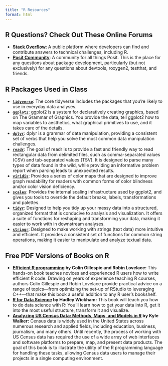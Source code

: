 ```yaml
---
title: "R Resources"
format: html
---
```


## R Questions? Check Out These Online Forums 
- **[Stack Overflow](https://stackoverflow.com/questions)**: A public platform where developers can find and contribute answers to technical challenges, including R. 
- **[Posit Community](https://forum.posit.co/)**: A community for all things Posit. This is the place for any questions about package development, particularly (but not exclusively) for any questions about devtools, roxygen2, testthat, and friends.

## R Packages Used in Class

- **[`tidyverse`](https://www.tidyverse.org/packages/)**: The core tidyverse includes the packages that you’re likely to use in everyday data analyses.
- **[`ggplot2`](https://ggplot2.tidyverse.org/)**: ggplot2 is a system for declaratively creating graphics, based on The Grammar of Graphics. You provide the data, tell ggplot2 how to map variables to aesthetics, what graphical primitives to use, and it takes care of the details.
- **[`dplyr`](https://dplyr.tidyverse.org/)**: dplyr is a grammar of data manipulation, providing a consistent set of verbs that help you solve the most common data manipulation challenges.
- **[`readr`](https://readr.tidyverse.org/)**: The goal of readr is to provide a fast and friendly way to read rectangular data from delimited files, such as comma-separated values (CSV) and tab-separated values (TSV). It is designed to parse many types of data found in the wild, while providing an informative problem report when parsing leads to unexpected results.
- **[`viridis`](https://sjmgarnier.github.io/viridis/articles/intro-to-viridis.html)**: Provides a series of color maps that are designed to improve graph readability for readers with common forms of color blindness and/or color vision deficiency. 
- **[`scales`](https://scales.r-lib.org/)**: Provides the internal scaling infrastructure used by ggplot2, and gives you tools to override the default breaks, labels, transformations and palettes.
- **[`tidyr`](https://tidyr.tidyverse.org/)**: Designed to help you tidy up your messy data into a structured, organized format that is conducive to analysis and visualization. It offers a suite of functions for reshaping and transforming your data, making it easier to work with in downstream analyses. 
- **[`stringr`](https://stringr.tidyverse.org/articles/stringr.html)**: Designed to make working with strings (text data) more intuitive and efficient. It provides a consistent set of functions for common string operations, making it easier to manipulate and analyze textual data.

## Free PDF Versions of Books on R

- **[Efficient R programming](https://bookdown.org/csgillespie/efficientR/) by Colin Gillespie and Robin Lovelace:**
This hands-on book teaches novices and experienced R users how to write efficient R code. Drawing on years of experience teaching R courses, authors Colin Gillespie and Robin Lovelace provide practical advice on a range of topics—from optimizing the set-up of RStudio to leveraging C++—that make this book a useful addition to any R user’s bookshelf.
- **[R for Data Science](https://r4ds.hadley.nz/) by Hadley Wickham:** This book will teach you how to do data science with R: You’ll learn how to get your data into R, get it into the most useful structure, transform it and visualize.
- **[Analyzing US Census Data: Methods, Maps, and Models in R](https://walker-data.com/census-r/index.html) by Kyle Walker:** Census data is widely used in the United States across numerous research and applied fields, including education, business, journalism, and many others. Until recently, the process of working with US Census data has required the use of a wide array of web interfaces and software platforms to prepare, map, and present data products. The goal of this book is to illustrate the utility of the R programming language for handling these tasks, allowing Census data users to manage their projects in a single computing environment.


